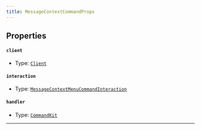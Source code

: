 ```yaml
---
title: MessageContextCommandProps
---
```


## Properties

#### `client`

- Type: [`Client`](https://old.discordjs.dev/#/docs/discord.js/main/class/Client)

#### `interaction`

- Type: [`MessageContextMenuCommandInteraction`](https://old.discordjs.dev/#/docs/discord.js/main/class/MessageContextMenuCommandInteraction)

#### `handler`

- Type: [`CommandKit`](https://commandkit.js.org/typedef/CommandKit)

---